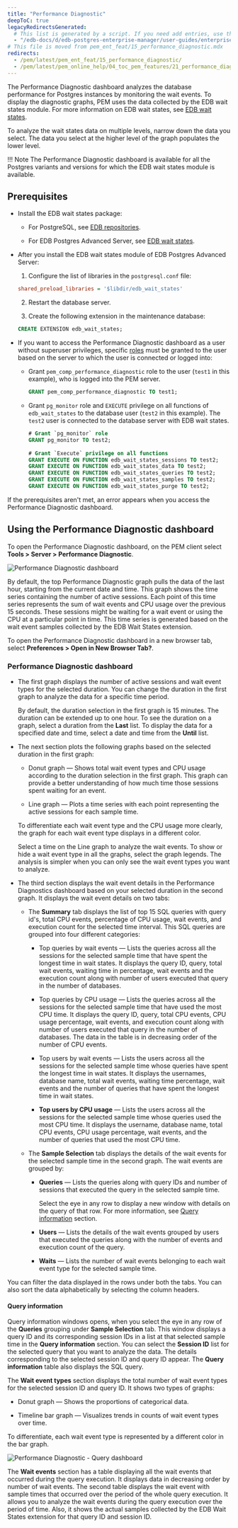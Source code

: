 ```yaml
---
title: "Performance Diagnostic"
deepToC: true
legacyRedirectsGenerated:
  # This list is generated by a script. If you need add entries, use the `legacyRedirects` key.
  - "/edb-docs/d/edb-postgres-enterprise-manager/user-guides/enterprise-features-guide/8.0/performance_diagnostic.html"
# This file is moved from pem_ent_feat/15_performance_diagnostic.mdx
redirects:
  - /pem/latest/pem_ent_feat/15_performance_diagnostic/
  - /pem/latest/pem_online_help/04_toc_pem_features/21_performance_diagnostic/
---
```


The Performance Diagnostic dashboard analyzes the database performance for Postgres instances by monitoring the wait events. To display the diagnostic graphs, PEM uses the data collected by the EDB wait states module. For more information on EDB wait states, see [EDB wait states](/pg_extensions/wait_states/).

To analyze the wait states data on multiple levels, narrow down the data you select. The data you select at the higher level of the graph populates the lower level.

!!! Note
    The Performance Diagnostic dashboard is available for all the Postgres variants and versions for which the EDB wait states module is available.


## Prerequisites

- Install the EDB wait states package:
     
    - For PostgreSQL, see [EDB repositories](https://repos.enterprisedb.com/). 
     
    - For EDB Postgres Advanced Server, see [EDB wait states](/pg_extensions/wait_states/installing/).

- After you install the EDB wait states module of EDB Postgres Advanced Server:
   
   1. Configure the list of libraries in the `postgresql.conf` file:

   ```ini
   shared_preload_libraries = '$libdir/edb_wait_states'
   ```

   2. Restart the database server. 
   
   3. Create the following extension in the maintenance database:

   ```sql
   CREATE EXTENSION edb_wait_states;
   ```

- If you want to access the Performance Diagnostic dashboard as a user without superuser privileges, specific [roles](../managing_pem_server/#using-pem-predefined-roles-to-manage-access-to-pem-functionality) must be granted to the user based on the server to which the user is connected or logged into:

  - Grant `pem_comp_performance_diagnostic` role to the user (`test1` in this example), who is logged into the PEM server.

    ```sql
    GRANT pem_comp_performance_diagnostic TO test1;
    ```
    
  - Grant `pg_monitor` role and `EXECUTE` privilege on all functions of `edb_wait_states` to the database user (`test2` in this example). The `test2` user is connected to the database server with EDB wait states.

    ```sql
    # Grant `pg_monitor` role
    GRANT pg_monitor TO test2;
          
    # Grant `Execute` privilege on all functions
    GRANT EXECUTE ON FUNCTION edb_wait_states_sessions TO test2;
    GRANT EXECUTE ON FUNCTION edb_wait_states_data TO test2;
    GRANT EXECUTE ON FUNCTION edb_wait_states_queries TO test2;
    GRANT EXECUTE ON FUNCTION edb_wait_states_samples TO test2; 
    GRANT EXECUTE ON FUNCTION edb_wait_states_purge TO test2;
    ```

If the prerequisites aren't met, an error appears when you access the Performance Diagnostic dashboard.

## Using the Performance Diagnostic dashboard

To open the Performance Diagnostic dashboard, on the PEM client select **Tools > Server > Performance Diagnostic**.

![Performance Diagnostic dashboard](../images/performance_diagnostic_intro.png)

By default, the top Performance Diagnostic graph pulls the data of the last hour, starting from the current date and time. This graph shows the time series containing the number of active sessions. Each point of this time series represents the sum of wait events and CPU usage over the previous 15 seconds. These sessions might be waiting for a wait event or using the CPU at a particular point in time. This time series is generated based on the wait event samples collected by the EDB Wait States extension.

To open the Performance Diagnostic dashboard in a new browser tab, select **Preferences > Open in New Browser Tab?**.

### Performance Diagnostic dashboard

- The first graph displays the number of active sessions and wait event types for the selected duration. You can change the duration in the first graph to analyze the data for a specific time period.

  By default, the duration selection in the first graph is 15 minutes. The duration can be extended up to one hour. To see the duration on a graph, select a duration from the **Last** list. To display the data for a specified date and time, select a date and time from the **Until** list.

- The next section plots the following graphs based on the selected duration in the first graph:

  - Donut graph &mdash; Shows total wait event types and CPU usage according to the duration selection in the first graph. This graph can provide a better understanding of how much time those sessions spent waiting for an event.
   
  - Line graph &mdash; Plots a time series with each point representing the active sessions for each sample time.

  To differentiate each wait event type and the CPU usage more clearly, the graph for each wait event type displays in a different color.

  Select a time on the Line graph to analyze the wait events. To show or hide a wait event type in all the graphs, select the graph legends. The analysis is simpler when you can only see the wait event types you want to analyze. 

  
- The third section displays the wait event details in the Performance Diagnostics dashboard based on your selected duration in the second graph. It displays the wait event details on two tabs:

  - The **Summary** tab displays the list of top 15 SQL queries with query id's, total CPU events, percentage of CPU usage, wait events, and execution count for the selected time interval. This SQL queries are grouped into four different categories:
    
    - Top queries by wait events &mdash; Lists the queries across all the sessions for the selected sample time that have spent the longest time in wait states. It displays the query ID, query, total wait events, waiting time in percentage, wait events and the execution count along with number of users executed that query in the number of databases.
    
    - Top queries by CPU usage &mdash; Lists the queries across all the sessions for the selected sample time that have used the most CPU time. It displays the query ID, query, total CPU events, CPU usage percentage, wait events, and execution count along with number of users executed that query in the number of databases. The data in the table is in decreasing order of the number of CPU events.
    
    - Top users by wait events &mdash; Lists the users across all the sessions for the selected sample time whose queries have spent the longest time in wait states. It displays the usernames, database name, total wait events, waiting time percentage, wait events and the number of queries that have spent the longest time in wait states.
    
    - **Top users by CPU usage** &mdash; Lists the users across all the sessions for the selected sample time whose queries used the most CPU time. It displays the username, database name, total CPU events, CPU usage percentage, wait events, and the number of queries that used the most CPU time.

  - The **Sample Selection** tab displays the details of the wait events for the selected sample time in the second graph. The wait events are grouped by:

    - **Queries** &mdash; Lists the queries along with query IDs and number of sessions that executed the query in the selected sample time. 
    
      Select the eye in any row to display a new window with details on the query of that row. For more information, see [Query information](#query-information) section.
    
    - **Users** &mdash; Lists the details of the wait events grouped by users that executed the queries along with the number of events and execution count of the query.
    
    - **Waits** &mdash; Lists the number of wait events belonging to each wait event type for the selected sample time.
    
You can filter the data displayed in the rows under both the tabs. You can also sort the data alphabetically by selecting the column headers.

#### Query information

Query information windows opens, when you select the eye in any row of the **Queries** grouping under **Sample Selection** tab.
This window displays a query ID and its corresponding session IDs in a list at that selected sample time in the **Query information** section. You can select the **Session ID** list for the selected query that you want to analyze the data. The details corresponding to the selected session ID and query ID appear. The **Query information** table also displays the SQL query.

The **Wait event types** section displays the total number of wait event types for the selected session ID and query ID. It shows two types of graphs:

- Donut graph &mdash; Shows the proportions of categorical data.

- Timeline bar graph &mdash; Visualizes trends in counts of wait event types over time.

To differentiate, each wait event type is represented by a different color in the bar graph.

![Performance Diagnostic - Query dashboard](../images/performance_diagnostic_query_dashboard.png)

The **Wait events** section has a table displaying all the wait events that occurred during the query execution. It displays data in decreasing order by number of wait events. The second table displays the wait event with sample times that occurred over the period of the whole query execution. It allows you to analyze the wait events during the query execution over the period of time. Also, it shows the actual samples collected by the EDB Wait States extension for that query ID and session ID.
